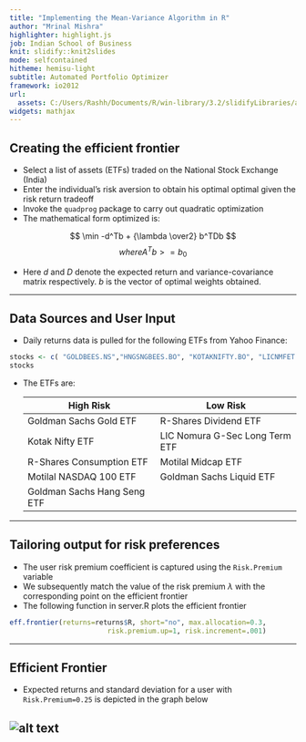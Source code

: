 ```yaml
---
title: "Implementing the Mean-Variance Algorithm in R"
author: "Mrinal Mishra"
highlighter: highlight.js
job: Indian School of Business
knit: slidify::knit2slides
mode: selfcontained
hitheme: hemisu-light
subtitle: Automated Portfolio Optimizer
framework: io2012
url:
  assets: C:/Users/Rashh/Documents/R/win-library/3.2/slidifyLibraries/assets
widgets: mathjax
---
```


## Creating the efficient frontier

* Select a list of assets (ETFs) traded on the National Stock Exchange (India)
* Enter the individual's risk aversion to obtain his optimal optimal given the risk return tradeoff
* Invoke the ``` quadprog ``` package to carry out quadratic optimization
* The mathematical form optimized is:

$$ \min -d^Tb + {\lambda \over2} b^TDb $$ 
$$ where A^Tb>=b_0 $$

* Here $d$ and $D$ denote the expected return and variance-covariance matrix respectively. $b$ is the vector of optimal weights obtained.

<script type="text/x-mathjax-config">
   MathJax.Hub.Config({  "HTML-CSS": { minScaleAdjust: 125, availableFonts: [] }  });
</script>

--- 

## Data Sources and User Input   

* Daily returns data is pulled for the following ETFs from Yahoo Finance:
```r
stocks <- c( "GOLDBEES.NS","HNGSNGBEES.BO", "KOTAKNIFTY.BO", "LICNMFET.NS", "LIQUIDBEES.BO", "M100.BO", "N100.NS", "RELCONS.NS", "RELDIVOPP.NS")
stocks
```
* The ETFs are:

     High Risk  | Low Risk
  ------------- | -------------
  Goldman Sachs Gold ETF  | R-Shares Dividend ETF
  Kotak Nifty ETF         | LIC Nomura G-Sec Long Term ETF
  R-Shares Consumption ETF| Motilal Midcap ETF
  Motilal NASDAQ 100 ETF  | Goldman Sachs Liquid ETF
  Goldman Sachs Hang Seng ETF |  


----

## Tailoring output for risk preferences

* The user risk premium coefficient is captured using the ``` Risk.Premium ``` variable 
* We subsequently match the value of the risk premium $\lambda$ with the corresponding point on the efficient frontier
* The following function in server.R plots the efficient frontier 
```r
eff.frontier(returns=returns$R, short="no", max.allocation=0.3, 
                        risk.premium.up=1, risk.increment=.001)

```

---

## Efficient Frontier 

* Expected returns and standard deviation for a user with ``` Risk.Premium=0.25``` is depicted in the graph below

![alt text](C:/Users/Rashh/Documents/Presentation/Efficient Frontier.png)
---